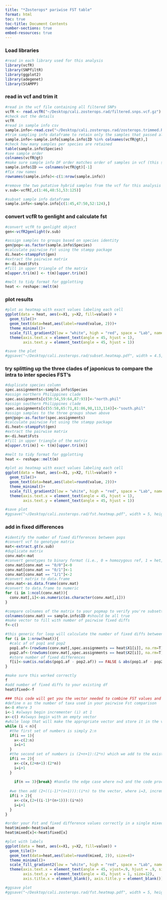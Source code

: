 ```yaml
---
title: "*Zosterops* pariwise FST table"
format: html
toc: true
toc-title: Document Contents
number-sections: true
embed-resources: true
---
```


### Load libraries
```r
#read in each library used for this analysis
library(vcfR)
library(SNPfiltR)
library(ggplot2)
library(adegenet)
library(StAMPP)
```

### read in vcf and trim it
```r
#read in the vcf file containing all filtered SNPs
vcfR <- read.vcfR("~/Desktop/cali.zosterops.rad/filtered.snps.vcf.gz")
#check out the details
vcfR
#read in sample info csv
sample.info<-read.csv("~/Desktop/cali.zosterops.rad/zosterops.trimmed.RAD.sampling.csv")
#trim sampling info dataframe to retain only the samples that passed all filtering protocols
sample.info<-sample.info[sample.info$ID %in% colnames(vcfR@gt),]
#check how many samples per species are retained
table(sample.info$Species)
#see sample order
colnames(vcfR@gt)
#make sure sample info DF order matches order of samples in vcf (this should return all true if the dataframe sample order matches the order these samples occur in the vcf)
sample.info$ID == colnames(vcfR@gt)[-1]
#fix row names
rownames(sample.info)<-c(1:nrow(sample.info))

#remove the two putative hybrid samples from the vcf for this analysis
v.sub<-vcfR[,c(1:46,48:51,53:125)]

#subset sample info dataframe
sample.info<-sample.info[c(1:45,47:50,52:124),]
```

### convert vcfR to genlight and calculate fst
```r
#convert vcfR to genlight object
gen<-vcfR2genlight(v.sub)

#assign samples to groups based on species identity
gen@pop<-as.factor(sample.info$Species)
#calculate pairwise Fst using the stampp package
di.heat<-stamppFst(gen)
#extract the pairwise matrix
m<-di.heat$Fsts
#fill in upper triangle of the matrix
m[upper.tri(m)] <- t(m)[upper.tri(m)]

#melt to tidy format for ggplotting
heat <- reshape::melt(m)
```

### plot results
```r
#plot as heatmap with exact values labeling each cell
ggplot(data = heat, aes(x=X1, y=X2, fill=value)) + 
  geom_tile()+
  geom_text(data=heat,aes(label=round(value, 2)))+
  theme_minimal()+
  scale_fill_gradient2(low = "white", high = "red", space = "Lab", name="Fst") +
  theme(axis.text.x = element_text(angle = 45, hjust = 1),
        axis.text.y = element_text(angle = 45, hjust = 1))

#save the plot
#ggsave("~/Desktop/cali.zosterops.rad/subset.heatmap.pdf", width = 4.5, height = 3, units= "in")
```

### try splitting up the three clades of japonicus to compare the intra to inter species FST's
```r
#duplicate species column
spec.assignments<-sample.info$Species
#assign northern Philippines clade
spec.assignments[c(50:54,59:64,87:93)]<-"north.phil"
#assign southern Philippines clade
spec.assignments[c(55:58,65:71,81:86,98,113,114)]<-"south.phil"
#assign samples to the three groups shown above
gen@pop<-as.factor(spec.assignments)
#calculate pairwise Fst using the stampp package
di.heat<-stamppFst(gen)
#extract the pairwise matrix
m<-di.heat$Fsts
#fill in upper triangle of the matrix
m[upper.tri(m)] <- t(m)[upper.tri(m)]

#melt to tidy format for ggplotting
heat <- reshape::melt(m)

#plot as heatmap with exact values labeling each cell
ggplot(data = heat, aes(x=X1, y=X2, fill=value)) + 
  geom_tile()+
  geom_text(data=heat,aes(label=round(value, 2)))+
  theme_minimal()+
  scale_fill_gradient2(low = "white", high = "red", space = "Lab", name="Fst") +
  theme(axis.text.x = element_text(angle = 45, hjust = 1),
        axis.text.y = element_text(angle = 45, hjust = 1))

#save plot
#ggsave("~/Desktop/cali.zosterops.rad/fst.heatmap.pdf", width = 5, height = 3, units= "in")
```

### add in fixed differences
```r
#identify the number of fixed differences between pops
#convert vcf to genotype matrix
mat<-extract.gt(v.sub)
#duplicate matrix
conv.mat<-mat
#convert genotypes to binary format (i.e., 0 = homozygous ref, 1 = het, 2 = homozygous alt)
conv.mat[conv.mat == "0/0"]<-0
conv.mat[conv.mat == "0/1"]<-1
conv.mat[conv.mat == "1/1"]<-2
#convert matrix to data.frame
conv.mat<-as.data.frame(conv.mat)
#convert to data.frame to numeric
for (i in 1:ncol(conv.mat)){
  conv.mat[,i]<-as.numeric(as.character(conv.mat[,i]))
}

#compare colnames of the matrix to your popmap to verify you're subsetting correctly
colnames(conv.mat) == sample.info$ID #should be all true
#make vector to fill with number of pairwise fixed diffs
f<-c()

#this generic for loop will calculate the number of fixed diffs between each of your designated pops
for (i in 1:nrow(heat)){
  #calc af of pop1 and pop2
  pop1.af<-(rowSums(conv.mat[,spec.assignments == heat$X1[i]], na.rm=T)/(rowSums(is.na(conv.mat[,spec.assignments == heat$X1[i]]) == FALSE)))/2
  pop2.af<-(rowSums(conv.mat[,spec.assignments == heat$X2[i]], na.rm=T)/(rowSums(is.na(conv.mat[,spec.assignments == heat$X2[i]]) == FALSE)))/2
  #store number of fixed differences
  f[i]<-sum(is.na(abs(pop1.af - pop2.af)) == FALSE & abs(pop1.af - pop2.af) == 1) #find fixed SNPs and add to vector
}

#make sure this worked correctly
f
#add number of fixed diffs to your existing df
heat$fixed<-f

### this code will get you the vector needed to combine FST values and fixed differences into a single vector split by 
#define n as the number of taxa used in your pairwise Fst comparison
n<-8 #here 3
i<-1 #always begin incrementer (i) at 1
x<-c() #always begin with an empty vector
#while loop that will make the appropriate vector and store it in the variable 'x'
while (i < n){
  #the first set of numbers is simply 2:n
  if(i == 1){
    x<-c(2:n)
    i=i+1
  }
  #the second set of numbers is (2+n+1):(2*n) which we add to the existing vector
  if(i == 2){
    x<-c(x,(2+n+1):(2*n))
    i=i+1
  }
  
    if(n == 3){break} #handle the edge case where n=3 and the code proceeds to the next step even though it is in violation of the outside while loop, because it tests all internal statements before looping back to the top to test the while loop condition
  
  #we then add (2+((i-1)*(n+1))):(i*n) to the vector, where i=3, incrememnt i by 1, and continue adding this vector to the growing vector until i = n-1
  if(i > 2){
    x<-c(x,(2+((i-1)*(n+1))):(i*n))
    i=i+1
  }
}

#order your Fst and fixed difference values correctly in a single mixed vector to plot the Fst values above and # of fixed differences below the diagonal in the heatmap, using the vector you just created (named 'x')
heat$mixed<-heat$value
heat$mixed[x]<-heat$fixed[x]

#plot with labels
ggplot(data = heat, aes(x=X1, y=X2, fill=value)) + 
  geom_tile()+
  geom_text(data=heat,aes(label=round(mixed, 2)), size=4)+
  theme_minimal()+
  scale_fill_gradient2(low = "white", high = "red", space = "Lab", name="Fst") +
  theme(axis.text.x = element_text(angle = 45, vjust=.9, hjust = .9, size=12),
        axis.text.y = element_text(angle = 45, hjust = 1, size=12),
        axis.title.x = element_blank(), axis.title.y = element_blank())

#ggsave plot
#ggsave("~/Desktop/cali.zosterops.rad/fst.heatmap.pdf", width = 5, height = 4, units= "in")
```

